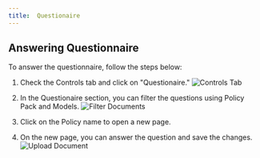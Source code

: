 ```yaml
---
title:  Questionaire   
---
```


## Answering Questionnaire

To answer the questionnaire, follow the steps below:

1. Check the Controls tab and click on "Questionaire." ![Controls Tab](../images/dashboard.png)


2. In the Questionaire section, you can filter the questions using Policy Pack and Models. ![Filter Documents](../images/questionnaire.png)

3. Click on the Policy name to open a new page.
4. On the new page, you can answer the question and save the changes. ![Upload Document](../images/questionnaire2.png)


